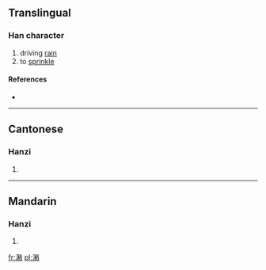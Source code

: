 ==Translingual==

===Han character===
{{Han char|rn=85|rad=水|as=12|sn=15|four=3912<sub>7</sub>|canj=水竹木月 (EHDB)}}

# driving [[rain]]
# to [[sprinkle]]

====References====
* {{Han ref|kx=0650.270|dkj=18285|dj=1061.080|hdz=31743.040|uh=6F72|ud=28530|bh=E64C|bd=58956}}

----

==Cantonese==

===Hanzi===
{{yue-hanzi|jyut=|y=sau3}}

# {{defn|lang=yue|sort=水12}}

----

==Mandarin==

===Hanzi===
{{cmn-hanzi|pin=[[shào]] ([[shao4]])|wg=shao<sup>4</sup>}}

# {{defn|lang=cmn|sort=水12}}

[[fr:潲]]
[[pl:潲]]